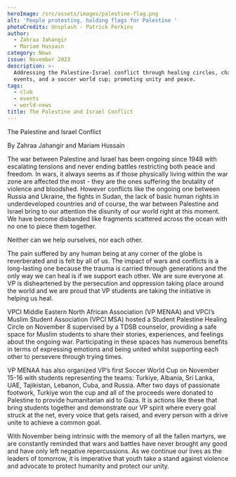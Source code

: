 ```yaml
---
heroImage: /src/assets/images/palestine-flag.png
alt: 'People protesting, holding flags for Palestine '
photoCredits: Unsplash - Patrick Perkins
author:
  - Zahraa Jahangir
  - Mariam Hussain
category: News
issue: November 2023
description: >-
  Addressing the Palestine-Israel conflict through healing circles, charity
  events, and a soccer world cup; promoting unity and peace.
tags:
  - club
  - events
  - world-news
title: The Palestine and Israel Conflict
---
```


<Centered>
  The Palestine and Israel Conflict

By Zahraa Jahangir and Mariam Hussain

</Centered>

The war between Palestine and Israel has been ongoing since 1948 with escalating tensions and never ending battles restricting both peace and freedom. In wars, it always seems as if those physically living within the war zone are affected the most - they are the ones suffering the brutality of violence and bloodshed. However conflicts like the ongoing one between Russia and Ukraine, the fights in Sudan, the lack of basic human rights in underdeveloped countries and of course, the war between Palestine and Israel bring to our attention the disunity of our world right at this moment. We have become disbanded like fragments scattered across the ocean with no one to piece them together.

Neither can we help ourselves, nor each other.

The pain suffered by any human being at any corner of the globe is reverberated and is felt by all of us. The impact of wars and conflicts is a long-lasting one because the trauma is carried through generations and the only way we can heal is if we support each other. We are sure everyone at VP is disheartened by the persecution and oppression taking place around the world and we are proud that VP students are taking the initiative in helping us heal.

VPCI Middle Eastern North African Association (VP MENAA) and VPCI’s Muslim Student Association (VPCI MSA) hosted a Student Palestine Healing Circle on November 8 supervised by a TDSB counselor, providing a safe space for Muslim students to share their stories, experiences, and feelings about the ongoing war. Participating in these spaces has numerous benefits in terms of expressing emotions and being united whilst supporting each other to persevere through trying times.

VP MENAA has also organized VP’s first Soccer World Cup on November 15-16 with students representing the teams: Turkiye, Albania, Sri Lanka, UAE, Tajikistan, Lebanon, Cuba, and Russia. After two days of passionate footwork, Turkiye won the cup and all of the proceeds were donated to Palestine to provide humanitarian aid to Gaza. It is actions like these that bring students together and demonstrate our VP spirit where every goal struck at the net, every voice that gets raised, and every person with a drive unite to achieve a common goal.

With November being intrinsic with the memory of all the fallen martyrs, we are constantly reminded that wars and battles have never brought any good and have only left negative repercussions. As we continue our lives as the leaders of tomorrow, it is imperative that youth take a stand against violence and advocate to protect humanity and protect our unity.
